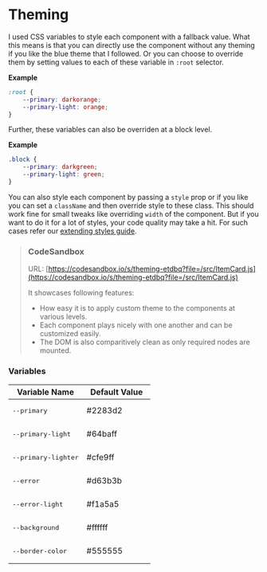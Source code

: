
<Meta title="Get Started/Theming" />

# Theming

I used CSS variables to style each component with a fallback value. What this means is that you can directly use the
component without any theming if you like the blue theme that I followed. Or you can choose to override them by
setting values to each of these variable in `:root` selector.

**Example**
```css
:root {
    --primary: darkorange;
    --primary-light: orange;
}
```

Further, these variables can also be overriden at a block level.

**Example**
```css
.block {
    --primary: darkgreen;
    --primary-light: green;
}
```

You can also style each component by passing a `style` prop or if you like you can set a `className` and then override
style to these class. This should work fine for small tweaks like overriding `width` of the component. But if you want
to do it for a lot of styles, your code quality may take a hit. For such cases refer our
[extending styles guide](/?path=/docs/get-started-extending-styles--page).

> ### CodeSandbox
>
> URL: [https://codesandbox.io/s/theming-etdbq?file=/src/ItemCard.js](https://codesandbox.io/s/theming-etdbq?file=/src/ItemCard.js)
>
> It showcases following features:
> - How easy it is to apply custom theme to the components at various levels.
> - Each component plays nicely with one another and can be customized easily.
> - The DOM is also comparitively clean as only required nodes are mounted.

### Variables

<table>
    <thead>
        <th>Variable Name</th><th width="120">Default Value</th>
    </thead>
    <tbody>
        <tr>
            <td><pre>--primary</pre></td>
            <td style={{ backgroundColor: '#2283d2', color: '#fff', textAlign: 'center' }}>#2283d2</td>
        </tr>
        <tr>
            <td><pre>--primary-light</pre></td>
            <td style={{ backgroundColor: '#64baff', textAlign: 'center' }}>#64baff</td>
        </tr>
        <tr>
            <td><pre>--primary-lighter</pre></td>
            <td style={{ backgroundColor: '#cfe9ff', textAlign: 'center' }}>#cfe9ff</td>
        </tr>
        <tr>
            <td><pre>--error</pre></td>
            <td style={{ backgroundColor: '#d63b3b', color: '#fff', textAlign: 'center' }}>#d63b3b</td>
        </tr>
        <tr>
            <td><pre>--error-light</pre></td>
            <td style={{ backgroundColor: '#f1a5a5', textAlign: 'center' }}>#f1a5a5</td>
        </tr>
        <tr>
            <td><pre>--background</pre></td>
            <td style={{ backgroundColor: '#ffffff', textAlign: 'center' }}>#ffffff</td>
        </tr>
        <tr>
            <td><pre>--border-color</pre></td>
            <td style={{ backgroundColor: '#555555', color: '#fff', textAlign: 'center' }}>#555555</td>
        </tr>
    </tbody>
</table>
